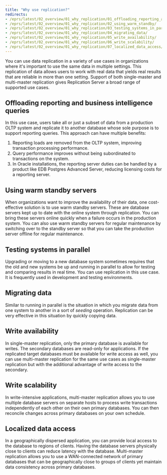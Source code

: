 ```yaml
---
title: "Why use replication?"
redirects:
- /eprs/latest/02_overview/01_why_replication/01_offloading_reporting_and_bi_queries/
- /eprs/latest/02_overview/01_why_replication/02_using_warm_standby/
- /eprs/latest/02_overview/01_why_replication/03_testing_systems_in_parallel/
- /eprs/latest/02_overview/01_why_replication/04_migrating_data/
- /eprs/latest/02_overview/01_why_replication/05_write_availability/
- /eprs/latest/02_overview/01_why_replication/06_write_scalability/
- /eprs/latest/02_overview/01_why_replication/07_localized_data_access/
---
```


<div id="why_replication" class="registered_link"></div>

You can use data replication in a variety of use cases in organizations where it's important to use the same data in multiple settings. This replication of data allows users to work with real data that yields real results that are reliable in more than one setting. Support of both single-master and multi-master replication gives Replication Server a broad range of supported use cases.

## Offloading reporting and business intelligence queries

In this use case, users take all or just a subset of data from a production OLTP system and replicate it to another database whose sole purpose is to support reporting queries. This approach can have multiple benefits:

1.  Reporting loads are removed from the OLTP system, improving transaction processing performance.
2.  Query performance improves without being subordinated to transactions on the system.
3.  In Oracle installations, the reporting server duties can be handled by a product like EDB Postgres Advanced Server, reducing licensing costs for a reporting server.

## Using warm standby servers

When organizations want to improve the availability of their data, one cost-effective solution is to use warm standby servers. These are database servers kept up to date with the online system through replication. You can bring these servers online quickly when a failure occurs in the production system. You can also use warm standby servers for regular maintenance by switching over to the standby server so that you can take the production server offline for regular maintenance.

## Testing systems in parallel

Upgrading or moving to a new database system sometimes requires that the old and new systems be up and running in parallel to allow for testing and comparing results in real time. You can use replication in this use case. It is frequently used in development and testing environments.

## Migrating data

Similar to running in parallel is the situation in which you migrate data from one system to another in a sort of *seeding* operation. Replication can be very effective in this situation by quickly copying data.

## Write availability

In single-master replication, only the primary database is available for writes. The secondary databases are read-only for applications. If the replicated target databases must be available for write access as well, you can use multi-master replication for the same use cases as single-master replication but with the additional advantage of write access to the secondary.

## Write scalability

In write-intensive applications, multi-master replication allows you to use multiple database servers on separate hosts to process write transactions independently of each other on their own primary databases. You can then reconcile changes across primary databases on your own schedule.

## Localized data access

In a geographically dispersed application, you can provide local access to the database to regions of clients. Having the database servers physically close to clients can reduce latency with the database. Multi-master replication allows you to use a WAN-connected network of primary databases that can be geographically close to groups of clients yet maintain data consistency across primary databases.
